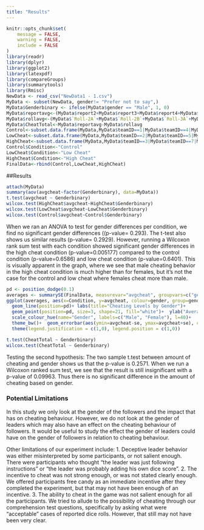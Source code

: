 ---
title: "Results"
---

```{r setup, include=FALSE}
knitr::opts_chunk$set(
	message = FALSE,
	warning = FALSE,
	include = FALSE
)
library(readr)
library(dplyr)
library(ggplot2)
library(latexpdf)
library(compareGroups)
library(summarytools)
library(Rmisc)
NewData <- read_csv("NewData1 - 1.csv")
MyData <- subset(NewData, gender!= "Prefer not to say",)
MyData$Genderbinary <- ifelse(MyData$gender == "Male", 1, 0)
MyData$reportavg<-(MyData$report2+MyData$report3+MyData$report4+MyData$report5+MyData$report6+MyData$report7)/6
MyData$rollavg<-(MyData$`Roll-2A`+MyData$`Roll-2B`+MyData$`Roll-3A`+MyData$`Roll-3B`+MyData$`Roll-4A`+MyData$`Roll-4B`+MyData$`Roll-5A`+MyData$`Roll-5B`+MyData$`Roll-6A`+MyData$`Roll-6B`+MyData$`Roll-7A`+MyData$`Roll-7B`)/6
MyData$CheatTotal<-MyData$reportavg-MyData$rollavg
Control<-subset.data.frame(MyData,MyData$teamID==1|MyData$teamID==4|MyData$teamID==6|MyData$teamID==10|MyData$teamID==13|MyData$teamID==14|MyData$teamID==19|MyData$teamID==22|MyData$teamID==25|MyData$teamID==28|MyData$teamID==31|MyData$teamID==34|MyData$teamID==37|MyData$teamID==40|MyData$teamID==43|MyData$teamID==48|MyData$teamID==49)
LowCheat<-subset.data.frame(MyData,MyData$teamID==2|MyData$teamID==5|MyData$teamID==8|MyData$teamID==11|MyData$teamID==15|MyData$teamID==16|MyData$teamID==20|MyData$teamID==23|MyData$teamID==26|MyData$teamID==29|MyData$teamID==32|MyData$teamID==35|MyData$teamID==35|MyData$teamID==38|MyData$teamID==41|MyData$teamID==44|MyData$teamID==47|MyData$teamID==50)
HighCheat<-subset.data.frame(MyData,MyData$teamID==3|MyData$teamID==7|MyData$teamID==9|MyData$teamID==12|MyData$teamID==17|MyData$teamID==18|MyData$teamID==21|MyData$teamID==24|MyData$teamID==27|MyData$teamID==30|MyData$teamID==33|MyData$teamID==36|MyData$teamID==39|MyData$teamID==42|MyData$teamID==45|MyData$teamID==46|MyData$teamID==51)
Control$Condition<-"Control"
LowCheat$Condition<-"Low Cheat"
HighCheat$Condition<-"High Cheat"
FinalData<-rbind(Control,LowCheat,HighCheat)

```



##Results

```{r echo=FALSE}
attach(MyData)
summary(aov(avgcheat~factor(Genderbinary), data=MyData))
t.test(avgcheat ~ Genderbinary)
wilcox.test(HighCheat$avgcheat~HighCheat$Genderbinary)
wilcox.test(LowCheat$avgcheat~LowCheat$Genderbinary)
wilcox.test(Control$avgcheat~Control$Genderbinary)
```

When we ran an ANOVA to test for gender differences per condition, we find no significant gender differences ((p-value= 0.293). The t-test also shows us similar results (p-value= 0.2929).
However, running a Wilcoxon rank sum test with each condition showed significant gender differences in the high cheat condition (p-value=0.005177) compared to the control condition (p-value=0.6586) and low cheat condition (p-value=0.6401).
This is visually apparent in the graph, where we see that male cheating behavior in the high cheat condition is much higher than for females, but it's not the case for the control and low cheat where females cheat more than male. 

```{r echo=FALSE}
pd <- position_dodge(0.1)
averages <- summarySE(FinalData, measurevar="avgcheat", groupvars=c("gender", "Condition" ))
ggplot(averages, aes(x=Condition, y=avgcheat, colour=gender, group=gender))+
  geom_line(position=pd)+ labs(title="Cheating Levels by Gender")+
  geom_point(position=pd, size=3, shape=21, fill="white")+  ylab("Average Cheating")+
  scale_colour_hue(name="Gender", labels=c("Male", "Female"), l=40)+
  theme_bw()+  geom_errorbar(aes(ymin=avgcheat-se, ymax=avgcheat+se), colour="black", width=.1, position=pd)+ 
  theme(legend.justification = c(1,0), legend.position = c(1,0))
```

```{r echo=FALSE}
t.test(CheatTotal ~ Genderbinary)
wilcox.test(CheatTotal ~ Genderbinary)
``` 

Testing the second hypothesis: The two sample t.test between amount of cheating and gender shows us that the p-value is 0.2571. When we run a Wilcoxon ranked sum test, we see that the result is still insignificant with a p-value of 0.09963. Thus there is no significant difference in the amount of cheating based on gender.



### Potential Limitations
In this study we only look at the gender of the followers and the impact that has on cheating behaviour. However, we do not look at the gender of leaders which may also have an effect on the cheating behaviour of followers. It would be useful to study the effect the gender of leaders could have on the gender of followers in relation to cheating behaviour.

Other limitations of our experiment include:
1. Deceptive leader behavior was either misinterpreted by some participants, or not salient enough. There were participants who thought "the leader was just following instructions" or "the leader was probably adding his own dice score". 
2. The incentive to cheat was not strong enough, or was not stated clearly enough. We offered participants free candy as an immediate incentive after they completed the experiment, but that may not have been enough of an incentive.
3. The ability to cheat in the game was not salient enough for all the participants. We tried to allude to the possibility of cheating through our comprehension test questions, specifically by asking what were "acceptable" cases of reported dice rolls. However, that still may not have been very clear.
